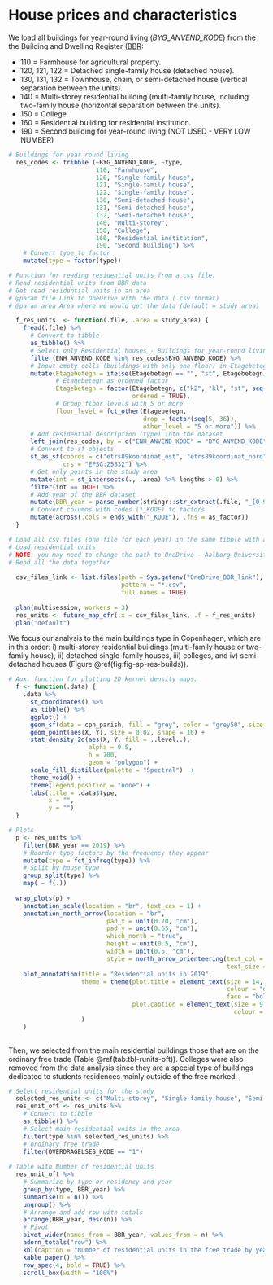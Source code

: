 # House prices and characteristics    

We load all buildings for year-round living (*BYG_ANVEND_KODE*) from the the Building and Dwelling Register ([BBR](https://teknik.bbr.dk/forside):

- 110           = Farmhouse for agricultural property.  
- 120, 121, 122 = Detached single-family house (detached house). 
- 130, 131, 132 = Townhouse, chain, or semi-detached house (vertical separation between the units).
- 140           = Multi-storey residential building (multi-family house, including two-family house (horizontal separation between the units).
- 150           = College.
- 160           = Residential building for residential institution.
- 190           = Second building for year-round living (NOT USED - VERY LOW NUMBER)

```r

# Buildings for year round living
  res_codes <- tribble (~BYG_ANVEND_KODE, ~type,
                        110, "Farmhouse",
                        120, "Single-family house",
                        121, "Single-family house",
                        122, "Single-family house",
                        130, "Semi-detached house",
                        131, "Semi-detached house",
                        132, "Semi-detached house",
                        140, "Multi-storey",
                        150, "College", 
                        160, "Residential institution",
                        190, "Second building") %>%
    # Convert type to factor
    mutate(type = factor(type))

# Function for reading residential units from a csv file:
# Read residential units from BBR data 
# Get read residential units in an area
# @param file Link to OneDrive with the data (.csv format)
# @param area Area where we would get the data (default = study_area)

  f_res_units  <- function(.file, .area = study_area) { 
    fread(.file) %>% 
      # Convert to tibble
      as_tibble() %>% 
      # Select only Residential houses - Buildings for year-round living 
      filter(ENH_ANVEND_KODE %in% res_codes$BYG_ANVEND_KODE) %>% 
      # Input empty cells (buildings with only one floor) in Etagebetegn as "st"
      mutate(Etagebetegn = ifelse(Etagebetegn == "", "st", Etagebetegn),
             # Etagebetegn as ordened factor
             Etagebetegn = factor(Etagebetegn, c("k2", "kl", "st", seq(1, 36, 1)),
                                  ordered = TRUE),
             # Group floor levels with 5 or more
             floor_level = fct_other(Etagebetegn,
                                     drop = factor(seq(5, 36)),
                                     other_level = "5 or more")) %>%
      # Add residential description (type) into the dataset
      left_join(res_codes, by = c("ENH_ANVEND_KODE" = "BYG_ANVEND_KODE")) %>% 
      # Convert to sf objects
      st_as_sf(coords = c("etrs89koordinat_ost", "etrs89koordinat_nord"),
               crs = "EPSG:25832") %>% 
      # Get only points in the study area
      mutate(int = st_intersects(., .area) %>% lengths > 0) %>% 
      filter(int == TRUE) %>% 
      # Add year of the BBR dataset  
      mutate(BBR_year = parse_number(stringr::str_extract(.file, "_[0-9]+_"))) %>% 
      # Convert columns with codes (*_KODE) to factors
      mutate(across(.cols = ends_with("_KODE"), .fns = as_factor))
  }

# Load all csv files (one file for each year) in the same tibble with a column indicating the year of the dataset: 
# Load residential units 
# NOTE: you may need to change the path to OneDrive - Aalborg Universitet 
# Read all the data together 
  
  csv_files_link <- list.files(path = Sys.getenv("OneDrive_BBR_link"),
                               pattern = "*.csv",
                               full.names = TRUE)
  
  plan(multisession, workers = 3)
  res_units <- future_map_dfr(.x = csv_files_link, .f = f_res_units)
  plan("default")

```

We focus our analysis to the main buildings type in Copenhagen, which are in this order: i) multi-storey residential buildings (multi-family house or two-family house), ii) detached single-family houses, iii) colleges, and iv) semi-detached houses (Figure \@ref(fig:fig-sp-res-builds)).

```r

# Aux. function for plotting 2D kernel density maps:
  f <- function(.data) {
    .data %>% 
      st_coordinates() %>%
      as_tibble() %>%
      ggplot() +
      geom_sf(data = cph_parish, fill = "grey", color = "grey50", size = 0.05) +
      geom_point(aes(X, Y), size = 0.02, shape = 16) +
      stat_density_2d(aes(X, Y, fill = ..level..),
                      alpha = 0.5,
                      h = 700,
                      geom = "polygon") +
      scale_fill_distiller(palette = "Spectral")  +
      theme_void() + 
      theme(legend.position = "none") +
      labs(title = .data$type,
           x = "",
           y = "") 
  }

# Plots  
  p <- res_units %>% 
    filter(BBR_year == 2019) %>%  
    # Reorder type factors by the frequency they appear 
    mutate(type = fct_infreq(type)) %>% 
    # Split by house type
    group_split(type) %>%
    map( ~ f(.))
  
  wrap_plots(p) +
    annotation_scale(location = "br", text_cex = 1) +
    annotation_north_arrow(location = "br",
                           pad_x = unit(0.70, "cm"),
                           pad_y = unit(0.65, "cm"),
                           which_north = "true",
                           height = unit(0.5, "cm"),
                           width = unit(0.5, "cm"),
                           style = north_arrow_orienteering(text_col = "white",
                                                            text_size = 1)) +
    plot_annotation(title = "Residential units in 2019",
                    theme = theme(plot.title = element_text(size = 14,
                                                            colour = "darkblue",
                                                            face = "bold"),
                                  plot.caption = element_text(size = 9,
                                                              colour = "grey25")
                    )
    ) 
  
```

Then, we selected from the main residential buildings those that are on the ordinary free trade (Table \@ref(tab:tbl-runits-oft)). Colleges were also removed from the data analysis since they are a special type of buildings dedicated to students residences mainly outside of the free marked.

```r

# Select residential units for the study
  selected_res_units <- c("Multi-storey", "Single-family house", "Semi-detached house") 
  res_unit_oft <- res_units %>%
    # Convert to tibble
    as_tibble() %>% 
    # Select main residential units in the area
    filter(type %in% selected_res_units) %>% 
    # ordinary free trade
    filter(OVERDRAGELSES_KODE == "1")
 
# Table with Number of residential units
  res_unit_oft %>%
    # Summarize by type or residency and year
    group_by(type, BBR_year) %>% 
    summarise(n = n()) %>% 
    ungroup() %>%
    # Arrange and add row with totals
    arrange(BBR_year, desc(n)) %>%
    # Pivot
    pivot_wider(names_from = BBR_year, values_from = n) %>% 
    adorn_totals("row") %>%
    kbl(caption = "Number of residential units in the free trade by year") %>% 
    kable_paper() %>% 
    row_spec(4, bold = TRUE) %>% 
    scroll_box(width = "100%")

```

